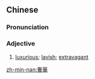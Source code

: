 {{also|奢华}}
==Chinese==
{{zh-forms|s=奢华}}

===Pronunciation===
{{zh-pron
|m=shēhuá
|c=ce1 waa4
|mn=qz,xm:sia-hôa/tw:chhia-hoa/twv,zz:chhia-hôa
|cat=a
}}

===Adjective===
{{zh-adj}}

# [[luxurious]]; [[lavish]]; [[extravagant]]

[[zh-min-nan:奢華]]